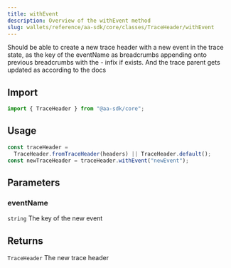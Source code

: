 ```yaml
---
title: withEvent
description: Overview of the withEvent method
slug: wallets/reference/aa-sdk/core/classes/TraceHeader/withEvent
---
```




Should be able to create a new trace header with a new event in the trace state,
as the key of the eventName as breadcrumbs appending onto previous breadcrumbs with the - infix if exists. And the
trace parent gets updated as according to the docs

## Import

```ts
import { TraceHeader } from "@aa-sdk/core";
```

## Usage

```ts
const traceHeader =
  TraceHeader.fromTraceHeader(headers) || TraceHeader.default();
const newTraceHeader = traceHeader.withEvent("newEvent");
```

## Parameters

### eventName

`string`
The key of the new event

## Returns

`TraceHeader`
The new trace header
